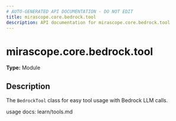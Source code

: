 ```yaml
---
# AUTO-GENERATED API DOCUMENTATION - DO NOT EDIT
title: mirascope.core.bedrock.tool
description: API documentation for mirascope.core.bedrock.tool
---
```


# mirascope.core.bedrock.tool

**Type:** Module

## Description

The `BedrockTool` class for easy tool usage with Bedrock LLM calls.

usage docs: learn/tools.md


